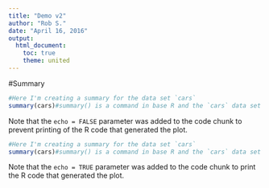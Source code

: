 ---
title: "Demo v2"
author: "Rob S."
date: "April 16, 2016"
output:
  html_document:
    toc: true
    theme: united
---

#Summary

```{r, echo=FALSE}
#Here I'm creating a summary for the data set `cars`
summary(cars)#summary() is a command in base R and the `cars` data set is also native to base R
```

Note that the `echo = FALSE` parameter was added to the code chunk to prevent printing of the R code that generated the plot.

```{r, echo=TRUE}
#Here I'm creating a summary for the data set `cars`
summary(cars)#summary() is a command in base R and the `cars` data set is also native to base R
```

Note that the `echo = TRUE` parameter was added to the code chunk to print the R code that generated the plot.

